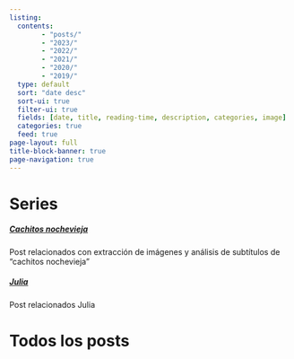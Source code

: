 ```yaml
---
listing:
  contents:
        - "posts/"
        - "2023/"
        - "2022/"
        - "2021/"
        - "2020/"
        - "2019/"
  type: default
  sort: "date desc"
  sort-ui: true
  filter-ui: true
  fields: [date, title, reading-time, description, categories, image]
  categories: true
  feed: true
page-layout: full
title-block-banner: true
page-navigation: true
---
```


# Series

##### [Cachitos nochevieja](cachitos.html)
Post relacionados con extracción de imágenes y análisis de subtítulos de "cachitos nochevieja" 

##### [Julia](julia.html)
Post relacionados Julia


# Todos los posts